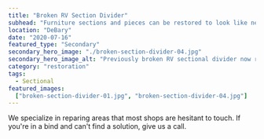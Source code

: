 ```yaml
---
title: "Broken RV Section Divider"
subhead: "Furniture sections and pieces can be restored to look like new."
location: "DeBary"
date: "2020-07-16"
featured_type: "Secondary"
secondary_hero_image: "./broken-section-divider-04.jpg"
secondary_hero_image_alt: "Previously broken RV sectional divider now restored to look brand new"
category: "restoration"
tags:
  - Sectional
featured_images:
  ["broken-section-divider-01.jpg", "broken-section-divider-04.jpg"]
---
```


We specialize in reparing areas that most shops are hesitant to touch. If you're in a bind and can't find a solution, give us a call.
